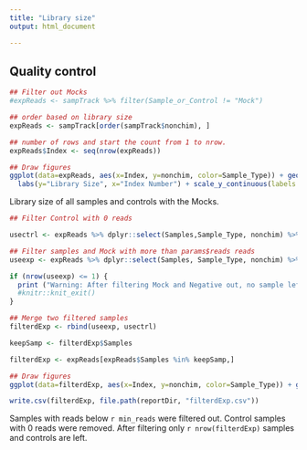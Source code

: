 ---
title: "Library size"
output: html_document

---


## Quality control


```{r librarySize,  message = FALSE, fig.cap = "Reads library size after preprocessing"}

## Filter out Mocks
#expReads <- sampTrack %>% filter(Sample_or_Control != "Mock")

## order based on library size
expReads <- sampTrack[order(sampTrack$nonchim), ]

## number of rows and start the count from 1 to nrow.
expReads$Index <- seq(nrow(expReads))

## Draw figures
ggplot(data=expReads, aes(x=Index, y=nonchim, color=Sample_Type)) + geom_point() +
  labs(y="Library Size", x="Index Number") + scale_y_continuous(labels = function(x) format(x, scientific = FALSE))

```


Library size of all samples and controls with the Mocks.


```{r qcFilter, message = FALSE, fig.cap = "Reads library size after reads filtering"}

## Filter Control with 0 reads

usectrl <- expReads %>% dplyr::select(Samples,Sample_Type, nonchim) %>% filter(Sample_Type == "Negative" & nonchim > 0) %>% dplyr::select(Samples)

## Filter samples and Mock with more than params$reads reads
useexp <- expReads %>% dplyr::select(Samples, Sample_Type, nonchim) %>% filter(Sample_Type != "Negative" & nonchim > min_reads ) %>% dplyr::select(Samples) 

if (nrow(useexp) <= 1) {
  print ("Warning: After filtering Mock and Negative out, no sample left. Please recheck your metafile or  modify your min reads to include more samples.")
  #knitr::knit_exit()
} 

## Merge two filtered samples
filterdExp <- rbind(useexp, usectrl)

keepSamp <- filterdExp$Samples

filterdExp <- expReads[expReads$Samples %in% keepSamp,]

## Draw figures
ggplot(data=filterdExp, aes(x=Index, y=nonchim, color=Sample_Type)) + geom_point() + labs(y="Library Size", x="Index Number") + scale_y_continuous(labels = function(x) format(x, scientific = FALSE))

write.csv(filterdExp, file.path(reportDir, "filterdExp.csv"))

```


Samples with reads below `r min_reads` were filtered out. Control samples with 0 reads were removed. After filtering only `r nrow(filterdExp)` samples and controls are left.


